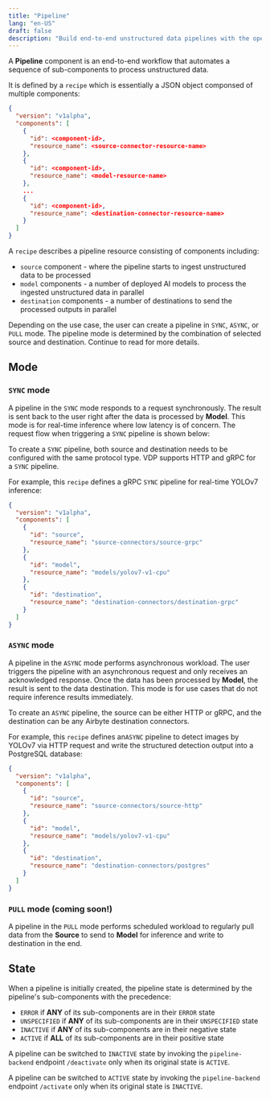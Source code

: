 ```yaml
---
title: "Pipeline"
lang: "en-US"
draft: false
description: "Build end-to-end unstructured data pipelines with the open-source unstructured data ETL tool VDP https://github.com/instill-ai/vdp"
---
```


A **Pipeline** component is an end-to-end workflow that automates a sequence of sub-components to process unstructured data.

It is defined by a `recipe` which is essentially a JSON object componsed of multiple components:

```json
{
  "version": "v1alpha",
  "components": [
    {
      "id": <component-id>,
      "resource_name": <source-connector-resource-name>
    },
    {
      "id": <component-id>,
      "resource_name": <model-resource-name>
    },
    ...
    {
      "id": <component-id>,
      "resource_name": <destination-connector-resource-name>
    }
  ]
}
```

A `recipe` describes a pipeline resource consisting of components including:

- `source` component - where the pipeline starts to ingest unstructured data to be processed
- `model` components - a number of deployed AI models to process the ingested unstructured data in parallel
- `destination` components - a number of destinations to send the processed outputs in parallel

Depending on the use case, the user can create a pipeline in `SYNC`, `ASYNC`, or `PULL` mode. The pipeline mode is determined by the combination of selected source and destination. Continue to read for more details.

## Mode

### `SYNC` mode

A pipeline in the `SYNC` mode responds to a request synchronously. The result is sent back to the user right after the data is processed by **Model**. This mode is for real-time inference where low latency is of concern.
The request flow when triggering a `SYNC` pipeline is shown below:

<ZoomableImg
  src="/docs-assets/core-concepts/sync.svg"
  alt="SYNC pipeline mode"
/>

To create a `SYNC` pipeline, both source and destination needs to be configured with the same protocol type. VDP supports HTTP and gRPC for a `SYNC` pipeline.

For example, this `recipe` defines a gRPC `SYNC` pipeline for real-time YOLOv7 inference:

```json
{
  "version": "v1alpha",
  "components": [
    {
      "id": "source",
      "resource_name": "source-connectors/source-grpc"
    },
    {
      "id": "model",
      "resource_name": "models/yolov7-v1-cpu"
    },
    {
      "id": "destination",
      "resource_name": "destination-connectors/destination-grpc"
    }
  ]
}
```

### `ASYNC` mode

A pipeline in the `ASYNC` mode performs asynchronous workload. The user triggers the pipeline with an asynchronous request and only receives an acknowledged response.
Once the data has been processed by **Model**, the result is sent to the data destination. This mode is for use cases that do not require inference results immediately.

<ZoomableImg
  src="/docs-assets/core-concepts/async.svg"
  alt="ASYNC pipeline mode"
/>

To create an `ASYNC` pipeline, the source can be either HTTP or gRPC, and the destination can be any Airbyte destination connectors.

For example, this `recipe` defines an`ASYNC` pipeline to detect images by YOLOv7 via HTTP request and write the structured detection output into a PostgreSQL database:

```json
{
  "version": "v1alpha",
  "components": [
    {
      "id": "source",
      "resource_name": "source-connectors/source-http"
    },
    {
      "id": "model",
      "resource_name": "models/yolov7-v1-cpu"
    },
    {
      "id": "destination",
      "resource_name": "destination-connectors/postgres"
    }
  ]
}
```

### `PULL` mode (coming soon!)

A pipeline in the `PULL` mode performs scheduled workload to regularly pull data from the **Source** to send to **Model** for inference and write to destination in the end.

<ZoomableImg
  src="/docs-assets/core-concepts/pull.svg"
  alt="Pipeline PULL mode"
/>

## State

When a pipeline is initially created, the pipeline state is determined by the pipeline's sub-components with the precedence:

- `ERROR` if **ANY** of its sub-components are in their `ERROR` state
- `UNSPECIFIED` if **ANY** of its sub-components are in their `UNSPECIFIED` state
- `INACTIVE` if **ANY** of its sub-components are in their negative state
- `ACTIVE` if **ALL** of its sub-components are in their positive state

A pipeline can be switched to `INACTIVE` state by invoking the `pipeline-backend` endpoint `/deactivate` only when its original state is `ACTIVE`.

A pipeline can be switched to `ACTIVE` state by invoking the `pipeline-backend` endpoint `/activate` only when its original state is `INACTIVE`.

<div align="center">
  <ZoomableImg
    src="/docs-assets/core-concepts/pipeline-state.svg"
    alt="The finite-state-machine (FSM) diagram for the pipeline state transition logic"
    width="500px"
  />
</div>
